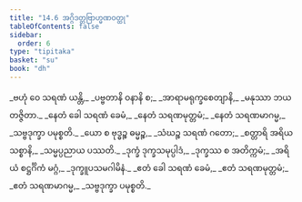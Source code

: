 ```yaml
---
title: "14.6 အဂ္ဂိဒတ္တဗြာဟ္မဏဝတ္ထု"
tableOfContents: false
sidebar:
  order: 6
type: "tipitaka"
basket: "su"
book: "dh"
---
```



<DynamicBreadcrumb />

<Division number="188" book="dh" e="ch" v="18" p="41">

<Paragraph number="202" type="verses" book="dh">
_ဗဟုံ ဝေ သရဏံ ယန္တိ,_  
_ပဗ္ဗတာနိ ဝနာနိ စ;_  
_အာရာမရုက္ခစေတျာနိ,_  
_မနုဿာ ဘယတဇ္ဇိတာ._  

</Paragraph>

</Division>
<Division number="189" book="dh" e="ch" v="18" p="41">

<Paragraph number="203" type="verses" book="dh">
_နေတံ ခေါ သရဏံ ခေမံ,_  
_နေတံ သရဏမုတ္တမံ;_  
_နေတံ သရဏမာဂမ္မ,_  
_သဗ္ဗဒုက္ခာ ပမုစ္စတိ._  

</Paragraph>

</Division>
<Division number="190" book="dh" e="ch" v="18" p="42">

<Paragraph number="204" type="verses" book="dh">
_ယော စ ဗုဒ္ဓဉ္စ ဓမ္မဉ္စ,_  
_သံဃဉ္စ သရဏံ ဂတော;_  
_စတ္တာရိ အရိယသစ္စာနိ,_  
_သမ္မပ္ပညာယ ပဿတိ._  

</Paragraph>

</Division>
<Division number="191" book="dh" e="ch" v="18" p="42">

<Paragraph number="205" type="verses" book="dh">
_ဒုက္ခံ ဒုက္ခသမုပ္ပါဒံ,_  
_ဒုက္ခဿ စ အတိက္ကမံ;_  
_အရိယံ စဋ္ဌင်္ဂိကံ မဂ္ဂံ,_  
_ဒုက္ခူပသမဂါမိနံ._  

</Paragraph>

</Division>
<Division number="192" book="dh" e="ch" v="18" p="42">

<Paragraph number="206" type="verses" book="dh">
_ဧတံ ခေါ သရဏံ ခေမံ,_  
_ဧတံ သရဏမုတ္တမံ;_  
_ဧတံ သရဏမာဂမ္မ,_  
_သဗ္ဗဒုက္ခာ ပမုစ္စတိ._
</Paragraph>
</Division>